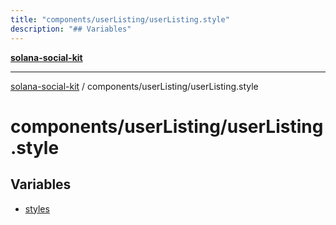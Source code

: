 ```yaml
---
title: "components/userListing/userListing.style"
description: "## Variables"
---
```


[**solana-social-kit**](../../../README.mdx)

***

[solana-social-kit](../../../README.mdx) / components/userListing/userListing.style

# components/userListing/userListing.style

## Variables

- [styles](variables/styles.mdx)

